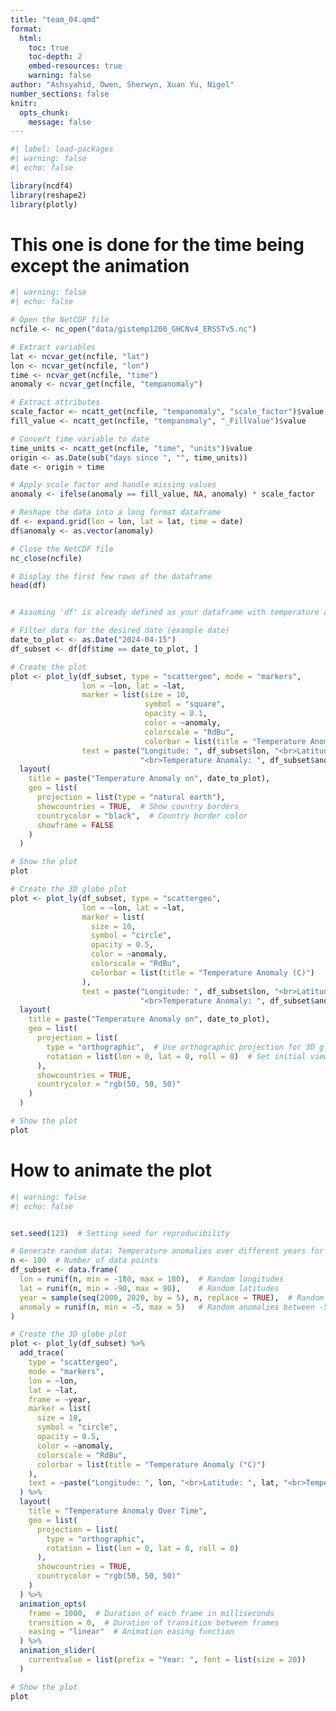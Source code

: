 ```yaml
---
title: "team_04.qmd"
format: 
  html:
    toc: true
    toc-depth: 2
    embed-resources: true
    warning: false
author: "Ashsyahid, Owen, Sherwyn, Xuan Yu, Nigel"
number_sections: false
knitr:
  opts_chunk:
    message: false
---
```


```r
#| label: load-packages
#| warning: false
#| echo: false

library(ncdf4)
library(reshape2)
library(plotly)
```

# This one is done for the time being except the animation
```r
#| warning: false
#| echo: false

# Open the NetCDF file
ncfile <- nc_open("data/gistemp1200_GHCNv4_ERSSTv5.nc")

# Extract variables
lat <- ncvar_get(ncfile, "lat")
lon <- ncvar_get(ncfile, "lon")
time <- ncvar_get(ncfile, "time")
anomaly <- ncvar_get(ncfile, "tempanomaly")

# Extract attributes
scale_factor <- ncatt_get(ncfile, "tempanomaly", "scale_factor")$value
fill_value <- ncatt_get(ncfile, "tempanomaly", "_FillValue")$value

# Convert time variable to date
time_units <- ncatt_get(ncfile, "time", "units")$value
origin <- as.Date(sub("days since ", "", time_units))
date <- origin + time

# Apply scale factor and handle missing values
anomaly <- ifelse(anomaly == fill_value, NA, anomaly) * scale_factor

# Reshape the data into a long format dataframe
df <- expand.grid(lon = lon, lat = lat, time = date)
df$anomaly <- as.vector(anomaly)

# Close the NetCDF file
nc_close(ncfile)

# Display the first few rows of the dataframe
head(df)


# Assuming 'df' is already defined as your dataframe with temperature anomaly data

# Filter data for the desired date (example date)
date_to_plot <- as.Date("2024-04-15")
df_subset <- df[df$time == date_to_plot, ]

# Create the plot
plot <- plot_ly(df_subset, type = "scattergeo", mode = "markers",
                lon = ~lon, lat = ~lat,
                marker = list(size = 10,
                              symbol = "square",
                              opacity = 0.1,
                              color = ~anomaly,
                              colorscale = "RdBu",
                              colorbar = list(title = "Temperature Anomaly (C)")),
                text = paste("Longitude: ", df_subset$lon, "<br>Latitude: ", df_subset$lat,
                             "<br>Temperature Anomaly: ", df_subset$anomaly)) %>%
  layout(
    title = paste("Temperature Anomaly on", date_to_plot),
    geo = list(
      projection = list(type = "natural earth"),
      showcountries = TRUE,  # Show country borders
      countrycolor = "black",  # Country border color
      showframe = FALSE
    )
  )

# Show the plot
plot

# Create the 3D globe plot
plot <- plot_ly(df_subset, type = "scattergeo",
                lon = ~lon, lat = ~lat,
                marker = list(
                  size = 10,
                  symbol = "circle",
                  opacity = 0.5,
                  color = ~anomaly,
                  colorscale = "RdBu",
                  colorbar = list(title = "Temperature Anomaly (C)")
                ),
                text = paste("Longitude: ", df_subset$lon, "<br>Latitude: ", df_subset$lat,
                             "<br>Temperature Anomaly: ", df_subset$anomaly)) %>%
  layout(
    title = paste("Temperature Anomaly on", date_to_plot),
    geo = list(
      projection = list(
        type = "orthographic",  # Use orthographic projection for 3D globe effect
        rotation = list(lon = 0, lat = 0, roll = 0)  # Set initial view
      ),
      showcountries = TRUE,
      countrycolor = "rgb(50, 50, 50)"
    )
  )

# Show the plot
plot
```

# How to animate the plot
```r
#| warning: false
#| echo: false


set.seed(123)  # Setting seed for reproducibility

# Generate random data: Temperature anomalies over different years for specific locations
n <- 100  # Number of data points
df_subset <- data.frame(
  lon = runif(n, min = -180, max = 180),  # Random longitudes
  lat = runif(n, min = -90, max = 90),    # Random latitudes
  year = sample(seq(2000, 2020, by = 5), n, replace = TRUE),  # Random years between 2000 and 2020
  anomaly = runif(n, min = -5, max = 5)   # Random anomalies between -5 and 5 degrees Celsius
)

# Create the 3D globe plot
plot <- plot_ly(df_subset) %>%
  add_trace(
    type = "scattergeo",
    mode = "markers",
    lon = ~lon,
    lat = ~lat,
    frame = ~year,
    marker = list(
      size = 10,
      symbol = "circle",
      opacity = 0.5,
      color = ~anomaly,
      colorscale = "RdBu",
      colorbar = list(title = "Temperature Anomaly (°C)")
    ),
    text = ~paste("Longitude: ", lon, "<br>Latitude: ", lat, "<br>Temperature Anomaly: ", anomaly)
  ) %>%
  layout(
    title = "Temperature Anomaly Over Time",
    geo = list(
      projection = list(
        type = "orthographic",
        rotation = list(lon = 0, lat = 0, roll = 0)
      ),
      showcountries = TRUE,
      countrycolor = "rgb(50, 50, 50)"
    )
  ) %>%
  animation_opts(
    frame = 1000,  # Duration of each frame in milliseconds
    transition = 0,  # Duration of transition between frames
    easing = "linear"  # Animation easing function
  ) %>%
  animation_slider(
    currentvalue = list(prefix = "Year: ", font = list(size = 20))
  )

# Show the plot
plot

```